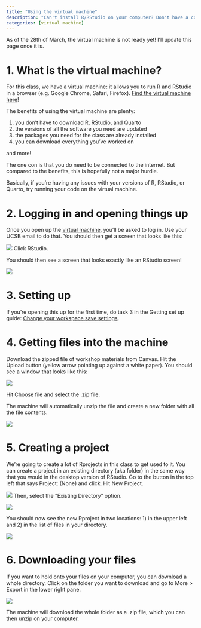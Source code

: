 ```yaml
---
title: "Using the virtual machine"
description: "Can't install R/RStudio on your computer? Don't have a computer? Use the virtual machine!"
categories: [virtual machine]
---
```


:::{.callout-warning title="Still updating!"}
As of the 28th of March, the virtual machine is not ready yet! I'll update this page once it is.
:::

# 1. What is the virtual machine?

For this class, we have a virtual machine: it allows you to run R and RStudio in a browser (e.g. Google Chrome, Safari, Firefox). [Find the virtual machine here](https://envs193ds.lsit.ucsb.edu/)!  

The benefits of using the virtual machine are plenty:  

1. you don't have to download R, RStudio, and Quarto  
2. the versions of all the software you need are updated  
3. the packages you need for the class are already installed  
4. you can download everything you've worked on  

and more!  

The one con is that you do need to be connected to the internet. But compared to the benefits, this is hopefully not a major hurdle.  

Basically, if you're having any issues with your versions of R, RStudio, or Quarto, try running your code on the virtual machine.

# 2. Logging in and opening things up

Once you open up the [virtual machine](https://envs193ds.lsit.ucsb.edu/), you'll be asked to log in. Use your UCSB email to do that. You should then get a screen that looks like this:

![](/resources/images/using-virtual-machine/01_start-up-screen.png)
Click RStudio.

You should then see a screen that looks exactly like an RStudio screen!

![](/resources/images/using-virtual-machine/02_rstudio-screen.png)

# 3. Setting up

If you're opening this up for the first time, do task 3 in the Getting set up guide: [Change your workspace save settings](https://spring-2025.envs-193ds.com/assignments/getting-set-up#task-3.-change-your-workspace-save-settings).

# 4. Getting files into the machine

Download the zipped file of workshop materials from Canvas. Hit the Upload button (yellow arrow pointing up against a white paper). You should see a window that looks like this:

![](/resources/images/using-virtual-machine/03_uploading-zip.png)

Hit Choose file and select the .zip file.  

The machine will automatically unzip the file and create a new folder with all the file contents.  

![](/resources/images/using-virtual-machine/04_uploaded-directory.png)

# 5. Creating a project

We're going to create a lot of Rprojects in this class to get used to it. You can create a project in an existing directory (aka folder) in the same way that you would in the desktop version of RStudio. Go to the button in the top left that says Project: (None) and click. Hit New Project.

![](/resources/images/using-virtual-machine/05_new-project.png)
Then, select the "Existing Directory" option. 

![](/resources/images/using-virtual-machine/06_existing-directory.png)

You should now see the new Rproject in two locations: 1) in the upper left and 2) in the list of files in your directory.

![](/resources/images/using-virtual-machine/07_project-creation.png)

# 6. Downloading your files

If you want to hold onto your files on your computer, you can download a whole directory. Click on the folder you want to download and go to More > Export in the lower right pane.

![](/resources/images/using-virtual-machine/08_export.png)

The machine will download the whole folder as a .zip file, which you can then unzip on your computer.







